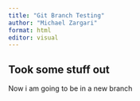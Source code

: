 ```yaml
---
title: "Git Branch Testing"
author: "Michael Zargari"
format: html
editor: visual
---
```


## Took some stuff out

Now i am going to be in a new branch
